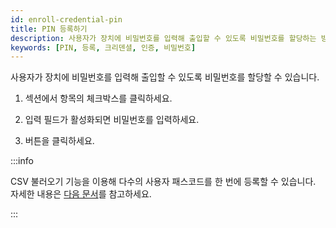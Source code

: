 ```yaml
---
id: enroll-credential-pin
title: PIN 등록하기
description: 사용자가 장치에 비밀번호를 입력해 출입할 수 있도록 비밀번호를 할당하는 방법을 안내합니다.
keywords: [PIN, 등록, 크리덴셜, 인증, 비밀번호]
---
```


사용자가 장치에 비밀번호를 입력해 출입할 수 있도록 비밀번호를 할당할 수 있습니다.

1. <Cmd sid='team.user.credential.title' /> 섹션에서 <Cmd sid='user.authMode.pin' product='2' /> 항목의 체크박스를 클릭하세요.

1. 입력 필드가 활성화되면 비밀번호를 입력하세요.

1. <Cmd sid='button.apply' product='2' /> 버튼을 클릭하세요.

:::info

CSV 불러오기 기능을 이용해 다수의 사용자 패스코드를 한 번에 등록할 수 있습니다. 자세한 내용은 [다음 문서](#)를 참고하세요.

:::